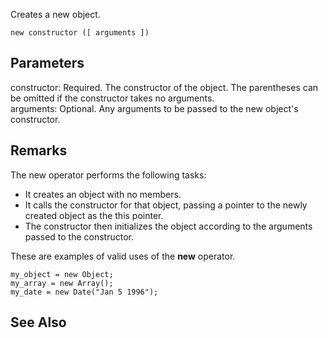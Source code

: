 Creates a new object.

 new constructor ([ arguments ]) 
==Parameters==
; constructor: Required. The constructor of the object. The parentheses can be omitted if the constructor takes no arguments.
; arguments: Optional. Any arguments to be passed to the new object's constructor.

==Remarks==
The new operator performs the following tasks:

* It creates an object with no members.
* It calls the constructor for that object, passing a pointer to the newly created object as the this pointer.
* The constructor then initializes the object according to the arguments passed to the constructor.
These are examples of valid uses of the '''new''' operator.

 my_object = new Object;
 my_array = new Array();
 my_date = new Date("Jan 5 1996");

==See Also==

              
